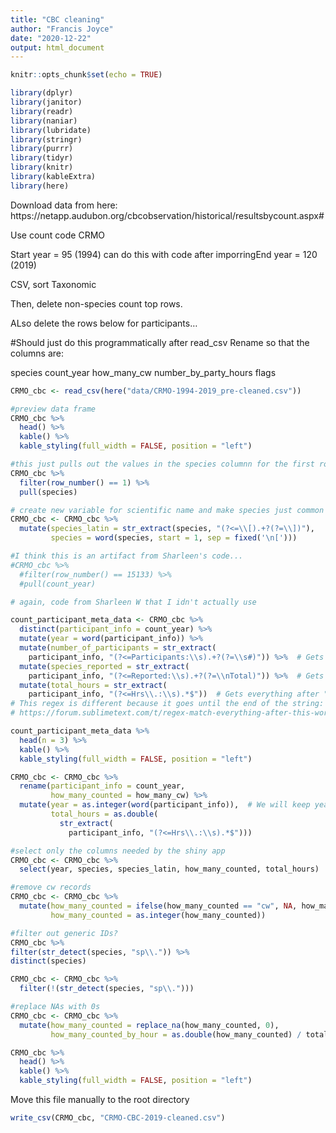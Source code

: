 ```yaml
---
title: "CBC cleaning"
author: "Francis Joyce"
date: "2020-12-22"
output: html_document
---
```


```r
knitr::opts_chunk$set(echo = TRUE)
```


```r
library(dplyr)
library(janitor)
library(readr)
library(naniar)
library(lubridate)
library(stringr)
library(purrr)
library(tidyr)
library(knitr)
library(kableExtra)
library(here)
```

Download data from here: https://netapp.audubon.org/cbcobservation/historical/resultsbycount.aspx#

Use count code CRMO

Start year = 95 (1994)
can do this with code after imporringEnd year = 120 (2019)

CSV, sort Taxonomic

Then, delete non-species count top rows.

ALso delete the rows below for participants...

#Should just do this programmatically after read_csv
Rename so that the columns are:

species
count_year
how_many_cw	
number_by_party_hours
flags

```r
CRMO_cbc <- read_csv(here("data/CRMO-1994-2019_pre-cleaned.csv"))
```


```r
#preview data frame
CRMO_cbc %>%
  head() %>%
  kable() %>%
  kable_styling(full_width = FALSE, position = "left")

```


```r
#this just pulls out the values in the species columnn for the first row
CRMO_cbc %>% 
  filter(row_number() == 1) %>% 
  pull(species)
```

```r
# create new variable for scientific name and make species just common name
CRMO_cbc <- CRMO_cbc %>%
  mutate(species_latin = str_extract(species, "(?<=\\[).+?(?=\\])"),
         species = word(species, start = 1, sep = fixed('\n[')))
```


```r
#I think this is an artifact from Sharleen's code...
#CRMO_cbc %>% 
  #filter(row_number() == 15133) %>% 
  #pull(count_year)
```

```r
# again, code from Sharleen W that I idn't actually use

count_participant_meta_data <- CRMO_cbc %>%
  distinct(participant_info = count_year) %>%
  mutate(year = word(participant_info)) %>%
  mutate(number_of_participants = str_extract(
    participant_info, "(?<=Participants:\\s).+?(?=\\s#)")) %>%  # Gets everything between "Participants: " and " #"
  mutate(species_reported = str_extract(
    participant_info, "(?<=Reported:\\s).+?(?=\\nTotal)")) %>%  # Gets everything between "Reported: " and "Total"
  mutate(total_hours = str_extract(
    participant_info, "(?<=Hrs\\.:\\s).*$"))  # Gets everything after "Hrs.: "
# This regex is different because it goes until the end of the string:
# https://forum.sublimetext.com/t/regex-match-everything-after-this-word/20764

count_participant_meta_data %>%
  head(n = 3) %>%
  kable() %>%
  kable_styling(full_width = FALSE, position = "left")
```


```r
CRMO_cbc <- CRMO_cbc %>%
  rename(participant_info = count_year,
         how_many_counted = how_many_cw) %>%
  mutate(year = as.integer(word(participant_info)),  # We will keep year and total_hours
         total_hours = as.double(
           str_extract(
             participant_info, "(?<=Hrs\\.:\\s).*$")))
```

```r
#select only the columns needed by the shiny app
CRMO_cbc <- CRMO_cbc %>%
  select(year, species, species_latin, how_many_counted, total_hours)
```


```r
#remove cw records
CRMO_cbc <- CRMO_cbc %>%
  mutate(how_many_counted = ifelse(how_many_counted == "cw", NA, how_many_counted),
         how_many_counted = as.integer(how_many_counted))
```

```r
#filter out generic IDs?
CRMO_cbc %>%
filter(str_detect(species, "sp\\.")) %>%
distinct(species)
```


```r
CRMO_cbc <- CRMO_cbc %>%
  filter(!(str_detect(species, "sp\\.")))
```

```r
#replace NAs with 0s
CRMO_cbc <- CRMO_cbc %>%
  mutate(how_many_counted = replace_na(how_many_counted, 0),
         how_many_counted_by_hour = as.double(how_many_counted) / total_hours)
```

```r
CRMO_cbc %>%
  head() %>%
  kable() %>%
  kable_styling(full_width = FALSE, position = "left")
```

Move this file manually to the root directory

```r
write_csv(CRMO_cbc, "CRMO-CBC-2019-cleaned.csv")
```

